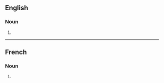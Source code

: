 ==English==

===Noun===
{{head|en|noun form}}

# {{plural of|cohabitation|lang=en}}

----

==French==

===Noun===
{{head|fr|noun plural form|g=f}}

# {{plural of|cohabitation|lang=fr}}